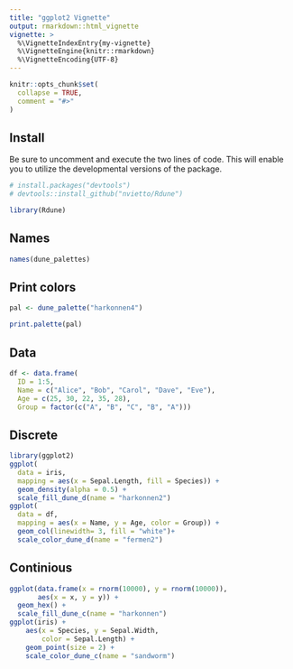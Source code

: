 ```yaml
---
title: "ggplot2 Vignette"
output: rmarkdown::html_vignette
vignette: >
  %\VignetteIndexEntry{my-vignette}
  %\VignetteEngine{knitr::rmarkdown}
  %\VignetteEncoding{UTF-8}
---
```


```r
knitr::opts_chunk$set(
  collapse = TRUE,
  comment = "#>"
)
```


## Install

Be sure to uncomment and execute the two lines of code. This will enable you to utilize the developmental versions of the package.

```r
# install.packages("devtools")
# devtools::install_github("nvietto/Rdune")

library(Rdune)
```





## Names
```r
names(dune_palettes)


```

## Print colors

```r
pal <- dune_palette("harkonnen4")

print.palette(pal)


```



## Data

```r
df <- data.frame(
  ID = 1:5,                             
  Name = c("Alice", "Bob", "Carol", "Dave", "Eve"), 
  Age = c(25, 30, 22, 35, 28),         
  Group = factor(c("A", "B", "C", "B", "A")))

```


## Discrete

```r
library(ggplot2)
ggplot(
  data = iris,
  mapping = aes(x = Sepal.Length, fill = Species)) +
  geom_density(alpha = 0.5) + 
  scale_fill_dune_d(name = "harkonnen2")
ggplot(
  data = df,
  mapping = aes(x = Name, y = Age, color = Group)) +
  geom_col(linewidth= 3, fill = "white")+
  scale_color_dune_d(name = "fermen2")

```



## Continious 

```r
ggplot(data.frame(x = rnorm(10000), y = rnorm(10000)),
       aes(x = x, y = y)) +
  geom_hex() + 
  scale_fill_dune_c(name = "harkonnen")
ggplot(iris) + 
    aes(x = Species, y = Sepal.Width,
        color = Sepal.Length) + 
    geom_point(size = 2) + 
    scale_color_dune_c(name = "sandworm")


```








